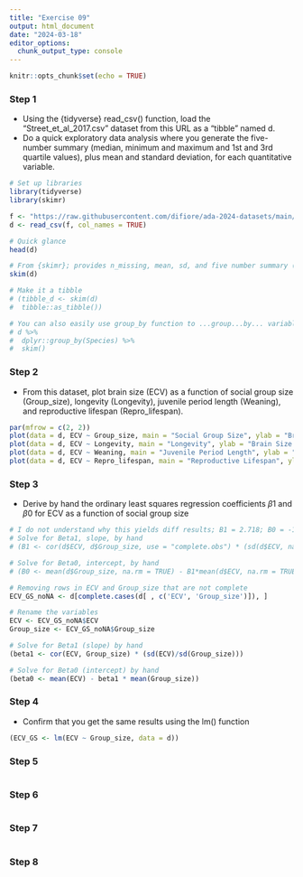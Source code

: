 ```yaml
---
title: "Exercise 09"
output: html_document
date: "2024-03-18"
editor_options: 
  chunk_output_type: console
---
```


```r
knitr::opts_chunk$set(echo = TRUE)
```

### Step 1 
- Using the {tidyverse} read_csv() function, load the “Street_et_al_2017.csv” dataset from this URL as a “tibble” named d.
- Do a quick exploratory data analysis where you generate the five-number summary (median, minimum and maximum and 1st and 3rd quartile values), plus mean and standard deviation, for each quantitative variable.

```r
# Set up libraries
library(tidyverse)
library(skimr)
```

```r
f <- "https://raw.githubusercontent.com/difiore/ada-2024-datasets/main/Street_et_al_2017.csv"
d <- read_csv(f, col_names = TRUE)

# Quick glance
head(d)

# From {skimr}; provides n_missing, mean, sd, and five number summary (min, max, Q1, median, Q3)
skim(d)

# Make it a tibble 
# (tibble_d <- skim(d) 
#  tibble::as_tibble())

# You can also easily use group_by function to ...group...by... variables
# d %>%
#  dplyr::group_by(Species) %>%
#  skim()

```

### Step 2 
- From this dataset, plot brain size (ECV) as a function of social group size (Group_size), longevity (Longevity), juvenile period length (Weaning), and reproductive lifespan (Repro_lifespan).

```r

par(mfrow = c(2, 2))
plot(data = d, ECV ~ Group_size, main = "Social Group Size", ylab = "Brain Size (ECV)")
plot(data = d, ECV ~ Longevity, main = "Longevity", ylab = "Brain Size (ECV)")
plot(data = d, ECV ~ Weaning, main = "Juvenile Period Length", ylab = "Brain Size (ECV)")
plot(data = d, ECV ~ Repro_lifespan, main = "Reproductive Lifespan", ylab = "Brain Size (ECV)")
```

### Step 3
- Derive by hand the ordinary least squares regression coefficients $\beta1$ and $\beta0$ for ECV as a function of social group size

```r
# I do not understand why this yields diff results; B1 = 2.718; B0 = -172.906
# Solve for Beta1, slope, by hand
# (B1 <- cor(d$ECV, d$Group_size, use = "complete.obs") * (sd(d$ECV, na.rm = TRUE)/sd(d$Group_size, na.rm = TRUE)))

# Solve for Beta0, intercept, by hand 
# (B0 <- mean(d$Group_size, na.rm = TRUE) - B1*mean(d$ECV, na.rm = TRUE)) 

# Removing rows in ECV and Group_size that are not complete
ECV_GS_noNA <- d[complete.cases(d[ , c('ECV', 'Group_size')]), ]

# Rename the variables 
ECV <- ECV_GS_noNA$ECV
Group_size <- ECV_GS_noNA$Group_size

# Solve for Beta1 (slope) by hand
(beta1 <- cor(ECV, Group_size) * (sd(ECV)/sd(Group_size)))

# Solve for Beta0 (intercept) by hand
(beta0 <- mean(ECV) - beta1 * mean(Group_size))

```

### Step 4
- Confirm that you get the same results using the lm() function 

```r
(ECV_GS <- lm(ECV ~ Group_size, data = d))
```


### Step 5


```r

```

### Step 6


```r

```

### Step 7


```r

```

### Step 8 

```r


```

